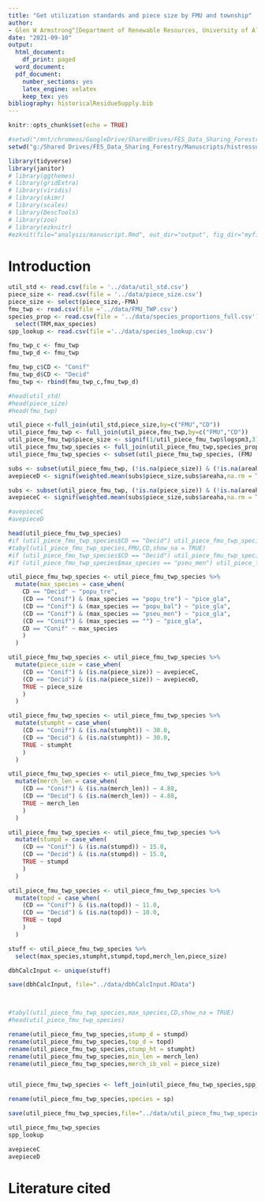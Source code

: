 ```yaml
---
title: "Get utilization standards and piece size by FMU and township"
author:
- Glen W Armstrong^[Department of Renewable Resources, University of Alberta]
date: "2021-09-10"
output:
  html_document:
    df_print: paged
  word_document:
  pdf_document:
    number_sections: yes
    latex_engine: xelatex
    keep_tex: yes
bibliography: historicalResidueSupply.bib
---
```


```r
knitr::opts_chunk$set(echo = TRUE)
```

```r
#setwd("/mnt/chromeos/GoogleDrive/SharedDrives/FES_Data_Sharing_Forestry/Manuscripts/histressupp/analysis")
setwd("g:/Shared Drives/FES_Data_Sharing_Forestry/Manuscripts/histressupp/analysis")

library(tidyverse)
library(janitor)
# library(ggthemes)
# library(gridExtra)
# library(viridis)
# library(skimr)
# library(scales)
# library(DescTools)
# library(zoo)
# library(ezknitr)
#ezknit(file="analysis/manuscript.Rmd", out_dir="output", fig_dir="myfigs")
```

# Introduction



```r
util_std <- read.csv(file = '../data/util_std.csv')
piece_size <- read.csv(file = '../data/piece_size.csv')
piece_size <- select(piece_size,-FMA)
fmu_twp <- read.csv(file ='../data/FMU_TWP.csv')
species_prop <- read.csv(file = '../data/species_proportions_full.csv') %>%
  select(TRM,max_species)
spp_lookup <- read.csv(file ='../data/species_lookup.csv')

fmu_twp_c <- fmu_twp
fmu_twp_d <- fmu_twp

fmu_twp_c$CD <- "Conif"
fmu_twp_d$CD <- "Decid"
fmu_twp <- rbind(fmu_twp_c,fmu_twp_d)

#head(util_std)
#head(piece_size)
#head(fmu_twp)

util_piece <-full_join(util_std,piece_size,by=c("FMU","CD"))
util_piece_fmu_twp <- full_join(util_piece,fmu_twp,by=c("FMU","CD"))
util_piece_fmu_twp$piece_size <- signif(1/util_piece_fmu_twp$logspm3,3)
util_piece_fmu_twp_species <- full_join(util_piece_fmu_twp,species_prop,by="TRM")
util_piece_fmu_twp_species <- subset(util_piece_fmu_twp_species, (FMU != "A14") &(FMU != "A15") &(FMU != "W11")& (FMU != "W13"))

subs <- subset(util_piece_fmu_twp, (!is.na(piece_size)) & (!is.na(areaha)) & (CD == "Decid"))
avepieceD <- signif(weighted.mean(subs$piece_size,subs$areaha,na.rm = TRUE),3)

subs <- subset(util_piece_fmu_twp, (!is.na(piece_size)) & (!is.na(areaha)) & (CD == "Conif"))
avepieceC <- signif(weighted.mean(subs$piece_size,subs$areaha,na.rm = TRUE),3)

#avepieceC
#avepieceD

head(util_piece_fmu_twp_species)
#if (util_piece_fmu_twp_species$CD == "Decid") util_piece_fmu_twp_species$max_species <- "popu_tre"
#tabyl(util_piece_fmu_twp_species,FMU,CD,show_na = TRUE)
#if (util_piece_fmu_twp_species$CD == "Decid") util_piece_fmu_twp_species$max_species <- "popu_tre"
#if (util_piece_fmu_twp_species$max_species == "pseu_men") util_piece_fmu_twp_species$max_species <- "pice_gla"

util_piece_fmu_twp_species <- util_piece_fmu_twp_species %>%
  mutate(max_species = case_when(
    CD == "Decid" ~ "popu_tre",
    (CD == "Conif") & (max_species == "popu_tre") ~ "pice_gla",
    (CD == "Conif") & (max_species == "popu_bal") ~ "pice_gla",
    (CD == "Conif") & (max_species == "pseu_men") ~ "pice_gla",
    (CD == "Conif") & (max_species == "") ~ "pice_gla",
    CD == "Conif" ~ max_species
    )
  )

util_piece_fmu_twp_species <- util_piece_fmu_twp_species %>%
  mutate(piece_size = case_when(
    (CD == "Conif") & (is.na(piece_size)) ~ avepieceC,
    (CD == "Decid") & (is.na(piece_size)) ~ avepieceD,
    TRUE ~ piece_size
    )
  )

util_piece_fmu_twp_species <- util_piece_fmu_twp_species %>%
  mutate(stumpht = case_when(
    (CD == "Conif") & (is.na(stumpht)) ~ 30.0,
    (CD == "Decid") & (is.na(stumpht)) ~ 30.0,
    TRUE ~ stumpht
    )
  )

util_piece_fmu_twp_species <- util_piece_fmu_twp_species %>%
  mutate(merch_len = case_when(
    (CD == "Conif") & (is.na(merch_len)) ~ 4.88,
    (CD == "Decid") & (is.na(merch_len)) ~ 4.88,
    TRUE ~ merch_len
    )
  )

util_piece_fmu_twp_species <- util_piece_fmu_twp_species %>%
  mutate(stumpd = case_when(
    (CD == "Conif") & (is.na(stumpd)) ~ 15.0,
    (CD == "Decid") & (is.na(stumpd)) ~ 15.0,
    TRUE ~ stumpd
    )
  )

util_piece_fmu_twp_species <- util_piece_fmu_twp_species %>%
  mutate(topd = case_when(
    (CD == "Conif") & (is.na(topd)) ~ 11.0,
    (CD == "Decid") & (is.na(topd)) ~ 10.0,
    TRUE ~ topd
    )
  )

stuff <- util_piece_fmu_twp_species %>%
  select(max_species,stumpht,stumpd,topd,merch_len,piece_size)

dbhCalcInput <- unique(stuff)

save(dbhCalcInput, file="../data/dbhCalcInput.RData")



#tabyl(util_piece_fmu_twp_species,max_species,CD,show_na = TRUE)
#head(util_piece_fmu_twp_species)

rename(util_piece_fmu_twp_species,stump_d = stumpd)
rename(util_piece_fmu_twp_species,top_d = topd)
rename(util_piece_fmu_twp_species,stump_ht = stumpht)
rename(util_piece_fmu_twp_species,min_len = merch_len)
rename(util_piece_fmu_twp_species,merch_ib_vol = piece_size)


util_piece_fmu_twp_species <- left_join(util_piece_fmu_twp_species,spp_lookup)

rename(util_piece_fmu_twp_species,species = sp)

save(util_piece_fmu_twp_species,file="../data/util_piece_fmu_twp_species.RData")

util_piece_fmu_twp_species
spp_lookup

avepieceC
avepieceD
```

# Literature cited
